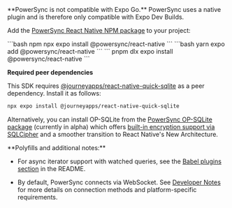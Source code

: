 <Warning>
  **PowerSync is not compatible with Expo Go.**
  PowerSync uses a native plugin and is therefore only compatible with Expo Dev Builds.
</Warning> 

Add the [PowerSync React Native NPM package](https://www.npmjs.com/package/@powersync/react-native) to your project:

<Tabs>
  <Tab title="npm">
    ```bash
    npm npx expo install @powersync/react-native
    ```
  </Tab>

  <Tab title="yarn">
    ```bash
    yarn expo add @powersync/react-native
    ```
  </Tab>

  <Tab title="pnpm">
    ```
    pnpm dlx expo install @powersync/react-native
    ```
  </Tab>
</Tabs>

**Required peer dependencies**
  
This SDK requires [@journeyapps/react-native-quick-sqlite](https://www.npmjs.com/package/@journeyapps/react-native-quick-sqlite) as a peer dependency. Install it as follows:

```bash
npx expo install @journeyapps/react-native-quick-sqlite
```

Alternatively, you can install OP-SQLite from the [PowerSync OP-SQLite package](https://github.com/powersync-ja/powersync-js/tree/main/packages/powersync-op-sqlite) (currently in alpha) which offers [built-in encryption support via SQLCipher](/usage/use-case-examples/data-encryption) and a smoother transition to React Native's New Architecture.

<Info>
  **Polyfills and additional notes:**
  
  - For async iterator support with watched queries, see the [Babel plugins section](https://www.npmjs.com/package/@powersync/react-native#babel-plugins-watched-queries) in the README.
  
  - By default, PowerSync connects via WebSocket. See [Developer Notes](/client-sdk-references/react-native-and-expo#developer-notes) for more details on connection methods and platform-specific requirements.
</Info>